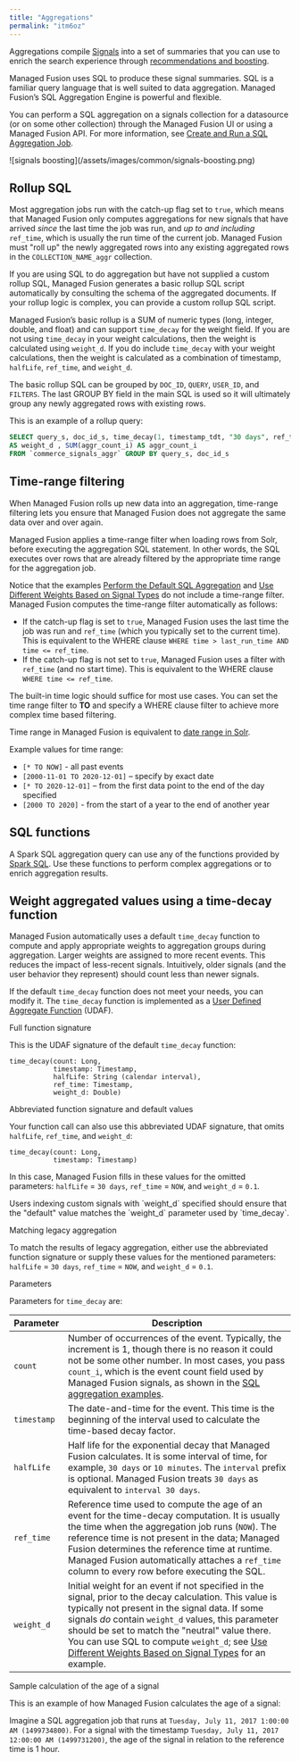```yaml
---
title: "Aggregations"
permalink: "itm6oz"
---
```


Aggregations compile [Signals](/managed-fusion/5.9/ws4w2h/signals) into a set of summaries that you can use to enrich the search experience through [recommendations and boosting](/managed-fusion/5.9/l0emoh/methods).

Managed Fusion uses SQL to produce these signal summaries. SQL is a familiar query language that is well suited to data aggregation. Managed Fusion’s SQL Aggregation Engine is powerful and flexible.

You can perform a SQL aggregation on a signals collection for a datasource (or on some other collection) through the Managed Fusion UI or using a Managed Fusion API. For more information, see [Create and Run a SQL Aggregation Job](/how-to/rs7278/create-and-run-a-sql-aggregation-job).

<Frame>![signals boosting](/assets/images/common/signals-boosting.png)</Frame>

## Rollup SQL

Most aggregation jobs run with the catch-up flag set to `true`, which means that Managed Fusion only computes aggregations for new signals that have arrived *since* the last time the job was run, and *up to and including* `ref_time`, which is usually the run time of the current job. Managed Fusion must "roll up" the newly aggregated rows into any existing aggregated rows in the `COLLECTION_NAME_aggr` collection.

If you are using SQL to do aggregation but have not supplied a custom rollup SQL, Managed Fusion generates a basic rollup SQL script automatically by consulting the schema of the aggregated documents. If your rollup logic is complex, you can provide a custom rollup SQL script.

Managed Fusion’s basic rollup is a SUM of numeric types (long, integer, double, and float) and can support `time_decay` for the weight field. If you are not using `time_decay` in your weight calculations, then the weight is calculated using `weight_d`. If you do include `time_decay` with your weight calculations, then the weight is calculated as a combination of timestamp, `halfLife`, `ref_time`, and `weight_d`.

The basic rollup SQL can be grouped by `DOC_ID`, `QUERY`, `USER_ID`, and `FILTERS`. The last GROUP BY field in the main SQL is used so it will ultimately group any newly aggregated rows with existing rows.

This is an example of a rollup query:

```sql
SELECT query_s, doc_id_s, time_decay(1, timestamp_tdt, "30 days", ref_time, weight_d)
AS weight_d , SUM(aggr_count_i) AS aggr_count_i
FROM `commerce_signals_aggr` GROUP BY query_s, doc_id_s
```

## Time-range filtering

When Managed Fusion rolls up new data into an aggregation, time-range filtering lets you ensure that Managed Fusion does not aggregate the same data over and over again.

Managed Fusion applies a time-range filter when loading rows from Solr, before executing the aggregation SQL statement. In other words, the SQL executes over rows that are already filtered by the appropriate time range for the aggregation job.

Notice that the examples [Perform the Default SQL Aggregation](/managed-fusion/5.9/cq0ccq/sql-aggregation-examples#perform-the-default-sql-aggregation) and [Use Different Weights Based on Signal Types](/managed-fusion/5.9/cq0ccq/sql-aggregation-examples#use-different-weights-based-on-signal-types) do not include a time-range filter. Managed Fusion computes the time-range filter automatically as follows:

* If the catch-up flag is set to `true`, Managed Fusion uses the last time the job was run and `ref_time` (which you typically set to the current time). This is equivalent to the WHERE clause `WHERE time > last_run_time AND time <= ref_time`.
* If the catch-up flag is not set to `true`, Managed Fusion uses a filter with `ref_time` (and no start time). This is equivalent to the WHERE clause `WHERE time <= ref_time`.

The built-in time logic should suffice for most use cases. You can set the time range filter to **TO** and specify a WHERE clause filter to achieve more complex time based filtering.

Time range in Managed Fusion is equivalent to [date range in Solr](https://solr.apache.org/guide/working-with-dates.html).

Example values for time range:

* `[* TO NOW]` - all past events
* `[2000-11-01 TO 2020-12-01]` – specify by exact date
* `[* TO 2020-12-01]` – from the first data point to the end of the day specified
* `[2000 TO 2020]` - from the start of a year to the end of another year

## SQL functions

A Spark SQL aggregation query can use any of the functions provided by [Spark SQL](https://spark.apache.org/docs/latest/api/sql/index.html). Use these functions to perform complex aggregations or to enrich aggregation results.

## Weight aggregated values using a time-decay function

Managed Fusion automatically uses a default `time_decay` function to compute and apply appropriate weights to aggregation groups during aggregation. Larger weights are assigned to more recent events. This reduces the impact of less-recent signals. Intuitively, older signals (and the user behavior they represent) should count less than newer signals.

If the default `time_decay` function does not meet your needs, you can modify it. The `time_decay` function is implemented as a [User Defined Aggregate Function](https://spark.apache.org/docs/latest/sql-ref-functions-udf-aggregate.html) (UDAF).

Full function signature

This is the UDAF signature of the default `time_decay` function:

```
time_decay(count: Long,
           timestamp: Timestamp,
           halfLife: String (calendar interval),
           ref_time: Timestamp,
           weight_d: Double)
```

Abbreviated function signature and default values

Your function call can also use this abbreviated UDAF signature, that omits `halfLife`, `ref_time`, and `weight_d`:

```
time_decay(count: Long,
           timestamp: Timestamp)
```

In this case, Managed Fusion fills in these values for the omitted parameters: `halfLife` = `30 days`, `ref_time` = `NOW`, and `weight_d` = `0.1`.

<Note>
Users indexing custom signals with `weight_d` specified should ensure that the "default" value matches the `weight_d` parameter used by `time_decay`.
</Note>

Matching legacy aggregation

To match the results of legacy aggregation, either use the abbreviated function signature or supply these values for the mentioned parameters: `halfLife` = `30 days`, `ref_time` = `NOW`, and `weight_d` = `0.1`.

Parameters

Parameters for `time_decay` are:

| Parameter | Description |
| --- | --- |
| `count` | Number of occurrences of the event. Typically, the increment is 1, though there is no reason it could not be some other number. In most cases, you pass `count_i`, which is the event count field used by Managed Fusion signals, as shown in the [SQL aggregation examples](/managed-fusion/5.9/cq0ccq/sql-aggregation-examples). |
| `timestamp` | The date-and-time for the event. This time is the beginning of the interval used to calculate the time-based decay factor. |
| `halfLife` | Half life for the exponential decay that Managed Fusion calculates. It is some interval of time, for example, `30 days` or `10 minutes`. The `interval` prefix is optional. Managed Fusion treats `30 days` as equivalent to `interval 30 days`. |
| `ref_time` | Reference time used to compute the age of an event for the time-decay computation. It is usually the time when the aggregation job runs (`NOW`). The reference time is not present in the data; Managed Fusion determines the reference time at runtime. Managed Fusion automatically attaches a `ref_time` column to every row before executing the SQL. |
| `weight_d` | Initial weight for an event if not specified in the signal, prior to the decay calculation. This value is typically not present in the signal data. If some signals *do* contain `weight_d` values, this parameter should be set to match the "neutral" value there.  You can use SQL to compute `weight_d`; see [Use Different Weights Based on Signal Types](/managed-fusion/5.9/cq0ccq/sql-aggregation-examples#use-different-weights-based-on-signal-types) for an example. |

Sample calculation of the age of a signal

This is an example of how Managed Fusion calculates the age of a signal:

Imagine a SQL aggregation job that runs at `Tuesday, July 11, 2017 1:00:00 AM (1499734800)`.
For a signal with the timestamp `Tuesday, July 11, 2017 12:00:00 AM (1499731200)`, the age of the signal in relation to the reference time is 1 hour.